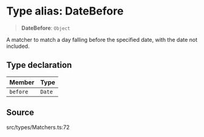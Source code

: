 # Type alias: DateBefore

> **DateBefore**: `Object`

A matcher to match a day falling before the specified date, with the date not
included.

## Type declaration

| Member | Type |
| :------ | :------ |
| `before` | `Date` |

## Source

src/types/Matchers.ts:72
